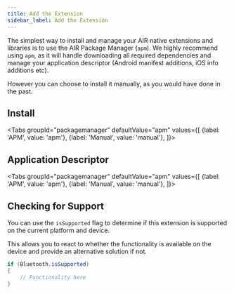 ```yaml
---
title: Add the Extension
sidebar_label: Add the Extension
---
```






The simplest way to install and manage your AIR native extensions and libraries is to use the AIR Package Manager (`apm`). We highly recommend using `apm`, as it will handle downloading all required dependencies and manage your application descriptor (Android manifest additions, iOS info additions etc).

However you can choose to install it manually, as you would have done in the past. 

## Install

<Tabs
  groupId="packagemanager"
  defaultValue="apm"
  values={[
    {label: 'APM', value: 'apm'},
    {label: 'Manual', value: 'manual'},
  ]}>

  <TabItem value="apm" >
	<InstallAPM/>
  </TabItem>
  <TabItem value="manual" >
	<InstallManual/>
  </TabItem>
  
</Tabs>


## Application Descriptor

<Tabs
  groupId="packagemanager"
  defaultValue="apm"
  values={[
    {label: 'APM', value: 'apm'},
    {label: 'Manual', value: 'manual'},
  ]}>

  <TabItem value="apm" >
	<AppDescriptorAPM/>
  </TabItem>
  <TabItem value="manual" >
	<AppDescriptorManual/>
  </TabItem>
  
</Tabs>



## Checking for Support

You can use the `isSupported` flag to determine if this extension is supported on the current platform and device.

This allows you to react to whether the functionality is available on the device and provide an alternative solution if not.


```actionscript
if (Bluetooth.isSupported)
{
	// Functionality here
}
```
